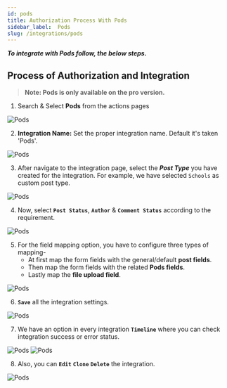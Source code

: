 ```yaml
---
id: pods
title: Authorization Process With Pods
sidebar_label:  Pods
slug: /integrations/pods
---
```



***To integrate with Pods follow, the below steps.***


## Process of Authorization and Integration
> **Note: Pods is only available on the pro version.**

1.	Search & Select **Pods** from the actions pages
 <Image src="actions/pods/search-and-select" alt="Pods" w="1020" h="350" />

2. **Integration Name:** Set the proper integration name. Default it's taken 'Pods'.
 <Image src="actions/pods/default-integration-name" alt="Pods" w="1020" h="350" />

3. After navigate to the integration page, select the ***Post Type*** you have created for the integration. For example, we have selected `Schools` as custom post type. 

 <Image src="actions/pods/select-post-type" alt="Pods" w="1020" h="350" />

4. Now, select **`Post Status`**, **`Author`** & **`Comment Status`** according to the requirement.
 <Image src="actions/pods/status-author-comment" alt="Pods" w="1020" h="350" />

5. For the field mapping option, you have to configure three types of mapping-
    - At first map the form fields with the general/default **post fields**.
    - Then map the form fields with the related **Pods fields**.
    - Lastly map the **file upload field**.
 <Image src="actions/pods/filed-mapping" alt="Pods" w="1020" h="350" />

6. **`Save`** all the integration settings. 
 <Image src="actions/pods/save-integration" alt="Pods" w="1020" h="350" />

7. We have an option in every integration **`Timeline`** where you can check integration success or error status.
 <Image src="actions/pods/pods-timeline" alt="Pods" w="1020" h="350" />
 <Image src="actions/pods/pods-log" alt="Pods" w="1020" h="350" />

8. Also, you can **`Edit`** **`Clone`** **`Delete`** the integration.

 <Image src="actions/pods/pods-option" alt="Pods" w="1020" h="350" />
